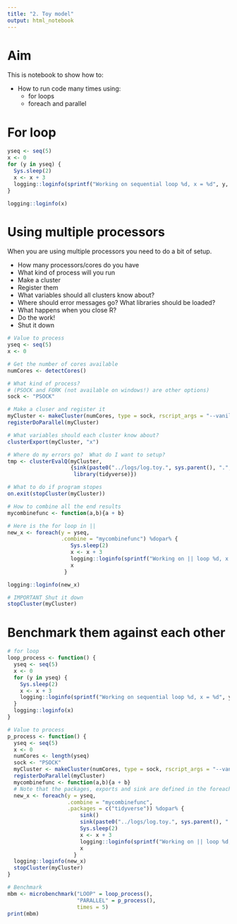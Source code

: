 ```yaml
---
title: "2. Toy model"
output: html_notebook
---
```


# Aim

This is notebook to show how to:

* How to run code many times using:
    * for loops
    * foreach and parallel

# For loop
```r
yseq <- seq(5)
x <- 0
for (y in yseq) {
  Sys.sleep(2)
  x <- x + 3
  logging::loginfo(sprintf("Working on sequential loop %d, x = %d", y, x))
}

logging::loginfo(x)
```


# Using multiple processors

When you are using multiple processors you need to do a bit of setup.

* How many processors/cores do you have
* What kind of process will you run
* Make a cluster
* Register them
* What variables should all clusters know about?
* Where should error messages go? What libraries should be loaded?
* What happens when you close R?
* Do the work!
* Shut it down

```r
# Value to process
yseq <- seq(5)
x <- 0

# Get the number of cores available
numCores <- detectCores() 

# What kind of process?
# (PSOCK and FORK (not available on windows!) are other options)
sock <- "PSOCK" 

# Make a cluser and register it
myCluster <- makeCluster(numCores, type = sock, rscript_args = "--vanilla")
registerDoParallel(myCluster)

# What variables should each cluster know about?
clusterExport(myCluster, "x")

# Where do my errors go?  What do I want to setup?
tmp <- clusterEvalQ(myCluster, 
                    {sink(paste0("../logs/log.toy.", sys.parent(), ".", Sys.getpid(),".txt"));
                     library(tidyverse)})

# What to do if program stopes
on.exit(stopCluster(myCluster))

# How to combine all the end results
mycombinefunc <- function(a,b){a + b}

# Here is the for loop in ||
new_x <- foreach(y = yseq,
                 .combine = "mycombinefunc") %dopar% {
                    Sys.sleep(2)
                    x <- x + 3
                    logging::loginfo(sprintf("Working on || loop %d, x = %d", y, x))
                    x
                  }

logging::loginfo(new_x)

# IMPORTANT Shut it down
stopCluster(myCluster)
```

# Benchmark them against each other
```r
# for loop
loop_process <- function() {
  yseq <- seq(5)
  x <- 0
  for (y in yseq) {
    Sys.sleep(2)
    x <- x + 3
    logging::loginfo(sprintf("Working on sequential loop %d, x = %d", y, x))
  }
  logging::loginfo(x)
}

# Value to process
p_process <- function() {
  yseq <- seq(5)
  x <- 0
  numCores <- length(yseq) 
  sock <- "PSOCK" 
  myCluster <- makeCluster(numCores, type = sock, rscript_args = "--vanilla")
  registerDoParallel(myCluster)
  mycombinefunc <- function(a,b){a + b}
  # Note that the packages, exports and sink are defined in the foreach function
  new_x <- foreach(y = yseq,
                   .combine = "mycombinefunc",
                   .packages = c("tidyverse")) %dopar% {
                       sink()
                       sink(paste0("../logs/log.toy.", sys.parent(), ".", Sys.getpid(),".txt"))
                       Sys.sleep(2)
                       x <- x + 3
                       logging::loginfo(sprintf("Working on || loop %d, x = %d", y, x))
                       x
                     }
  logging::loginfo(new_x)
  stopCluster(myCluster)
}

# Benchmark 
mbm <- microbenchmark("LOOP" = loop_process(), 
                      "PARALLEL" = p_process(), 
                      times = 5)
print(mbm)
```
